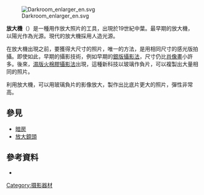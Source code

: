 {{Merge|放大鏡頭|discuss=Talk:放大機#請求與放大鏡頭合併|time=2022-01-25T19:56:33+00:00}}
{{refimprove|time=2015-09-09T06:00:39+00:00}}
[[File:Darkroom_enlarger_en.svg|thumb]]

'''放大機'''（{{lang-en|Enlarger}}）是一種用作放大照片的工具，出現於19世紀中葉。最早期的放大機，以陽光作為光源。現代的放大機採用人造光源。

在放大機出現之前，要獲得大尺寸的照片，唯一的方法，是用相同尺寸的感光版拍攝。即使如此，早期的攝影技術，例如早期的[[銀版攝影法|銀版攝影法]]，尺寸仍比[[肖像|肖像畫]]小許多。後來，[[濕版火棉膠攝影法|濕版火棉膠攝影法]]出現，這種新科技以玻璃作負片，可以複製出大量相同的照片。

利用放大機，可以用玻璃負片的影像放大，製作出比底片更大的照片，彈性非常高。

==參見==
*[[暗房|暗房]]
*[[放大鏡頭|放大鏡頭]]

==參考資料==
*{{cite book | title = 《攝影史話》 | author = 吳鋼 | publisher = 中國攝影出版社 | year = 2006 | isbn = 7-80007-955-4 | url = http://book.douban.com/subject/1821188/ | access-date = 2013-05-18 | archive-date = 2014-08-18 | archive-url = https://web.archive.org/web/20140818012650/http://book.douban.com/subject/1821188/ | dead-url = no }}

{{photography}}

[[Category:摄影器材|Category:摄影器材]]